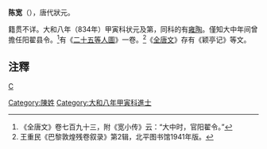 {{lead section|time=2013-12-03T05:42:07+00:00}}
'''陈宽'''（{{bd|?||?|}}），唐代狀元。

籍贯不详。大和八年（834年）甲寅科状元及第，同科的有[[雍陶|雍陶]]。僅知大中年间曾擔任阳翟县令。<ref>《全唐文》卷七百九十三，附《宽小传》云：“大中时，官阳翟令。”</ref>有《[[二十五等人圖|二十五等人圖]]》一卷。<ref>王重民《巴黎敦煌残卷叙录》第2辑，北平图书馆1941年版。</ref>《[[全唐文|全唐文]]》存有《颖亭记》等文。


[[Category:陳姓|Category:陳姓]]

== 注釋 ==
{{reflist}}
[[category:唐朝狀元|C]]
[[Category:大和八年甲寅科進士|Category:大和八年甲寅科進士]]